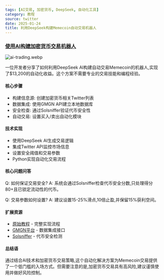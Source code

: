 ```yaml
---
tags: [AI交易, 加密货币, DeepSeek, 自动化工具]
category: 教程
source: twitter
date: 2025-01-24
title: 利用DeepSeek构建Memecoin自动交易机器人
---
```


### [使用AI构建加密货币交易机器人](https://twitter-thread.com/t/1884099225371414619)

![ai-trading.webp](https://img.mengpeng.tech/i/2025/02/07/67a59bce4f1e1.webp)

一位开发者分享了如何利用DeepSeek AI构建自动交易Memecoin的机器人,实现了$13,200的自动化收益。这个方案不需要专业的交易技能和编程经验。

#### 核心步骤

- 构建信息源: 创建加密货币相关Twitter列表
- 数据集成: 使用GMGN API建立本地数据库
- 安全检查: 通过Solsniffer验证代币安全性
- 自动交易: 设置买入/卖出自动化模块

#### 技术实现

- 使用DeepSeek AI生成交易逻辑
- 集成Twitter API监控市场信息
- 设置安全阈值和交易参数
- Python实现自动化交易流程

#### 核心问题问答

Q: 如何保证交易安全?
A: 系统会通过Solsniffer检查代币安全分数,只处理得分80+且已锁定流动性的代币。

Q: 交易参数如何设置?
A: 建议设置15-25%滑点,10倍止盈,并保留15%获利空间。

#### 扩展资源

- [原始教程](https://twitter-thread.com/t/1884099225371414619) - 完整实现流程
- [GMGN平台](https://gmgn.ai) - 数据集成接口
- [Solsniffer](https://solsniffer.com) - 代币安全检测

#### 总结语

通过结合AI技术和加密货币交易策略,这个自动化解决方案为Memecoin交易提供了一个低门槛的入场方式。但需要注意的是,加密货币交易具有高风险,建议谨慎使用并做好风险控制。 